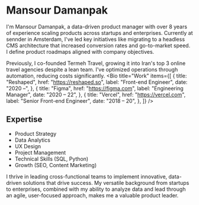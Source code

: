 # Mansour Damanpak

I'm Mansour Damanpak, a data-driven product manager with over 8 years of experience scaling products across startups and enterprises. Currently at sennder in Amsterdam, I've led key initiatives like migrating to a headless CMS architecture that increased conversion rates and go-to-market speed. I define product roadmaps aligned with company objectives.  

Previously, I co-founded Termeh Travel, growing it into Iran's top 3 online travel agencies despite a lean team. I've optimized operations through automation, reducing costs significantly.
<Bio
  title="Work"
  items={[
    {
      title: "Reshaped",
      href: "https://reshaped.so",
      label: "Front-end Engineer",
      date: "2020 –",
    },
    {
      title: "Figma",
      href: "https://figma.com",
      label: "Engineering Manager",
      date: "2020 – 22",
    },
    {
      title: "Vercel",
      href: "https://vercel.com",
      label: "Senior Front-end Engineer",
      date: "2018 – 20",
    },
  ]}
/>

## Expertise

- Product Strategy
- Data Analytics  
- UX Design
- Project Management
- Technical Skills (SQL, Python)
- Growth (SEO, Content Marketing)

I thrive in leading cross-functional teams to implement innovative, data-driven solutions that drive success. My versatile background from startups to enterprises, combined with my ability to analyze data and lead through an agile, user-focused approach, makes me a valuable product leader.
